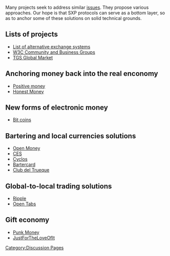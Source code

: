 [[Category:Discussion Pages]]

Many projects seek to address similar [[Exclusive Money Based Economy |issues]]. They propose various approaches. Our hope is that SXP protocols can serve as a bottom layer, so as to anchor some of these solutions on solid technical grounds. 

== Lists of projects ==

* [http://ces.org.za/misc/links.htm List of alternative exchange systems]
* [http://www.w3.org/community/community-io/ W3C Community and Business Groups]
* [http://wiki.theglobalsquare.org/wiki/Global_Market TGS Global Market]

== Anchoring money back into the real enconomy ==

* [http://www.positivemoney.org.uk/ Positive money]
* [http://honestmoney.org/ Honest Money]

== New forms of electronic money  ==

* [http://bitcoin.org Bit coins]

== Bartering and local currencies solutions ==

* [http://www.openmoney.org/ Open Money]
* [http://ces.org.za/ CES]
* [http://www.project.cyclos.org/ Cyclos]
* [http://bartercard.com Bartercard]
* [http://trueque.org.ar Club del Trueque]

== Global-to-local trading solutions ==

* [http://ripple-project.org/ Ripple]
* [http://opentabs.net/ Open Tabs]

== Gift economy ==

* [http://www.punkmoney.org/ Punk Money]
* [http://justfortheloveofit.org/ JustForTheLoveOfIt]